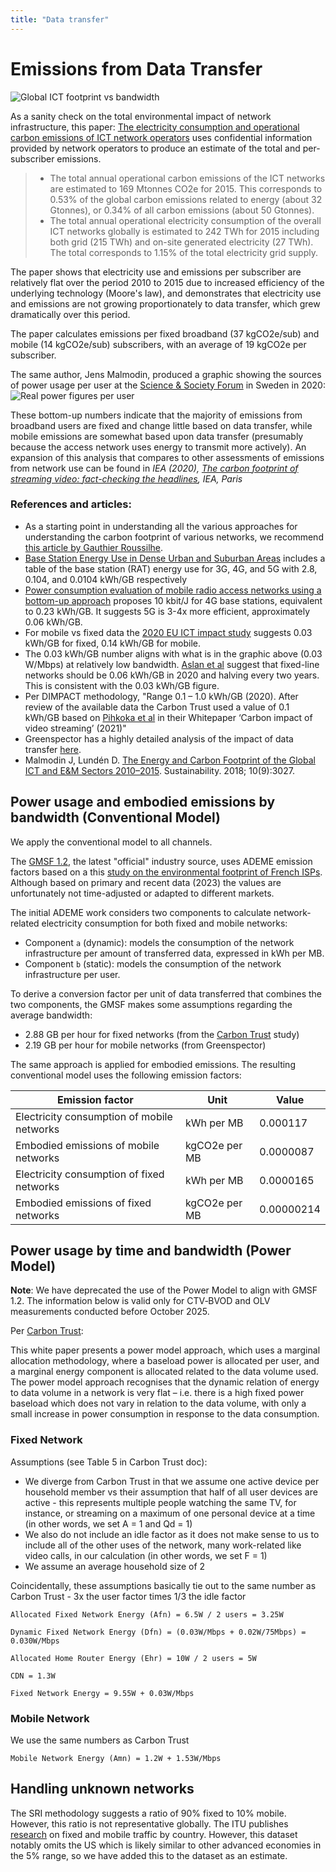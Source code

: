 ```yaml
---
title: "Data transfer"
---
```


# Emissions from Data Transfer

![Global ICT footprint vs bandwidth](images/malmodin-sweden-2018.png)

As a sanity check on the total environmental impact of network infrastructure, this paper: [The electricity consumption and operational carbon emissions of ICT network operators](https://www.diva-portal.org/smash/get/diva2:1177210/FULLTEXT01.pdf) uses confidential information provided by network operators to produce an estimate of the total and per-subscriber emissions.

> - The total annual operational carbon emissions of the ICT networks are estimated to 169 Mtonnes CO2e for 2015. This corresponds to 0.53% of the global carbon emissions related to energy (about 32 Gtonnes), or 0.34% of all carbon emissions (about 50 Gtonnes).
> - The total annual operational electricity consumption of the overall ICT networks globally is estimated to 242 TWh for 2015 including both grid (215 TWh) and on-site generated electricity (27 TWh). The total corresponds to 1.15% of the total electricity grid supply.

The paper shows that electricity use and emissions per subscriber are relatively flat over the period 2010 to 2015 due to increased efficiency of the underlying technology (Moore's law), and demonstrates that electricity use and emissions are not growing proportionately to data transfer, which grew dramatically over this period.

The paper calculates emissions per fixed broadband (37 kgCO2e/sub) and mobile (14 kgCO2e/sub) subscribers, with an average of 19 kgCO2e per subscriber.

The same author, Jens Malmodin, produced a graphic showing the sources of power usage per user at the [Science & Society Forum](https://www.youtube.com/watch?v=Xo0PB5i_b4Y&t=2520s) in Sweden in 2020:
![Real power figures per user](images/malmodin2020.png)

These bottom-up numbers indicate that the majority of emissions from broadband users are fixed and change little based on data transfer, while mobile emissions are somewhat based upon data transfer (presumably because the access network uses energy to transmit more actively). An expansion of this analysis that compares to other assessments of emissions from network use can be found in _IEA (2020), [The carbon footprint of streaming video: fact-checking the headlines](https://www.iea.org/commentaries/the-carbon-footprint-of-streaming-video-fact-checking-the-headlines), IEA, Paris_

### References and articles:

- As a starting point in understanding all the various approaches for understanding the carbon footprint of various networks, we recommend [this article by Gauthier Roussilhe](https://gauthierroussilhe.com/articles/explications-sur-l-empreinte-carbone-du-streaming-et-du-transfert-de-donnees).
- [Base Station Energy Use in Dense Urban and Suburban Areas](https://ieeexplore.ieee.org/document/10005276?source=authoralert) includes a table of the base station (RAT) energy use for 3G, 4G, and 5G with 2.8, 0.104, and 0.0104 kWh/GB respectively
- [Power consumption evaluation of mobile radio access networks using a bottom-up approach](https://hera.futuregenerations.be/sites/www.futuregenerations.be/files/summary_masterthesis4g5g_louisgolard.pdf) proposes 10 kbit/J for 4G base stations, equivalent to 0.23 kWh/GB. It suggests 5G is 3-4x more efficient, approximately 0.06 kWh/GB.
- For mobile vs fixed data the [2020 EU ICT impact study](https://circabc.europa.eu/sd/a/8b7319ba-ce4f-49ea-a6e6-b28df00b20d1/ICT%20impact%20study%20final.pdf) suggests 0.03 kWh/GB for fixed, 0.14 kWh/GB for mobile.
- The 0.03 kWh/GB number aligns with what is in the graphic above (0.03 W/Mbps) at relatively low bandwidth. [Aslan et al](https://onlinelibrary.wiley.com/doi/10.1111/jiec.12630) suggest that fixed-line networks should be 0.06 kWh/GB in 2020 and halving every two years. This is consistent with the 0.03 kWh/GB figure.
- Per DIMPACT methodology, "Range 0.1 – 1.0 kWh/GB (2020). After review of the available data the Carbon Trust used a value of 0.1 kWh/GB based on [Pihkoka et al](https://www.mdpi.com/2071-1050/10/7/2494) in their Whitepaper ‘Carbon impact of video streaming’ (2021)"
- Greenspector has a highly detailed analysis of the impact of data transfer [here](https://greenspector.com/en/what-impact-does-the-network-have-on-digital-services/).
- Malmodin J, Lundén D. [The Energy and Carbon Footprint of the Global ICT and E&M Sectors 2010–2015](https://doi.org/10.3390/su10093027). Sustainability. 2018; 10(9):3027.

## Power usage and embodied emissions by bandwidth (Conventional Model)

We apply the conventional model to all channels.

The [GMSF 1.2](https://adnetzero.com/wp-content/uploads/2025/06/GlobalMediaSustainabilityFrameworkV1.2.pdf), the latest "official" industry source, uses ADEME emission factors based on a this [study on the environmental footprint of French ISPs](https://librairie.ademe.fr/industrie-et-production-durable/6789-evaluation-de-l-empreinte-environnementale-de-la-fourniture-d-acces-a-internet-en-france.html#product-presentation). Although based on primary and recent data (2023) the values are unfortunately not time-adjusted or adapted to different markets.

The initial ADEME work considers two components to calculate network-related electricity consumption for both fixed and mobile networks:

- Component `a` (dynamic): models the consumption of the network infrastructure per amount of transferred data, expressed in kWh per MB.
- Component `b` (static): models the consumption of the network infrastructure per user.

To derive a conversion factor per unit of data transferred that combines the two components, the GMSF makes some assumptions regarding the average bandwidth:

- 2.88 GB per hour for fixed networks (from the [Carbon Trust](https://ctprodstorageaccountp.blob.core.windows.net/prod-drupal-files/documents/resource/public/Carbon-impact-of-video-streaming.pdf) study)
- 2.19 GB per hour for mobile networks (from Greenspector)

The same approach is applied for embodied emissions. The resulting conventional model uses the following emission factors:

| Emission factor                            | Unit          | Value      |
| ------------------------------------------ | ------------- | ---------- |
| Electricity consumption of mobile networks | kWh per MB    | 0.000117   |
| Embodied emissions of mobile networks      | kgCO2e per MB | 0.0000087  |
| Electricity consumption of fixed networks  | kWh per MB    | 0.0000165  |
| Embodied emissions of fixed networks       | kgCO2e per MB | 0.00000214 |

## Power usage by time and bandwidth (Power Model)

**Note**: We have deprecated the use of the Power Model to align with GMSF 1.2. The information below is valid only for CTV‑BVOD and OLV measurements conducted before October 2025.

Per [Carbon Trust](https://ctprodstorageaccountp.blob.core.windows.net/prod-drupal-files/documents/resource/public/Carbon-impact-of-video-streaming.pdf):

This white paper presents a power model approach, which uses a marginal allocation methodology, where a baseload power is allocated per user, and a marginal energy component is allocated related to the data volume used. The power model approach recognises that the dynamic relation of energy to data volume in a network is very flat – i.e. there is a high fixed power baseload which does not vary in relation to the data volume, with only a small increase in power consumption in response to the data consumption.

### Fixed Network

Assumptions (see Table 5 in Carbon Trust doc):

- We diverge from Carbon Trust in that we assume one active device per household member vs their assumption that half of all user devices are active - this represents multiple people watching the same TV, for instance, or streaming on a maximum of one personal device at a time (in other words, we set A = 1 and Qd = 1)
- We also do not include an idle factor as it does not make sense to us to include all of the other uses of the network, many work-related like video calls, in our calculation (in other words, we set F = 1)
- We assume an average household size of 2

Coincidentally, these assumptions basically tie out to the same number as Carbon Trust - 3x the user factor times 1/3 the idle factor

```equation
Allocated Fixed Network Energy (Afn) = 6.5W / 2 users = 3.25W

Dynamic Fixed Network Energy (Dfn) = (0.03W/Mbps + 0.02W/75Mbps) = 0.030W/Mbps

Allocated Home Router Energy (Ehr) = 10W / 2 users = 5W

CDN = 1.3W

Fixed Network Energy = 9.55W + 0.03W/Mbps
```

### Mobile Network

We use the same numbers as Carbon Trust

```equation
Mobile Network Energy (Amn) = 1.2W + 1.53W/Mbps
```

## Handling unknown networks

The SRI methodology suggests a ratio of 90% fixed to 10% mobile. However, this ratio is not representative globally. The ITU publishes [research](https://datahub.itu.int) on fixed and mobile traffic by country. However, this dataset notably omits the US which is likely similar to other advanced economies in the 5% range, so we have added this to the dataset as an estimate.
